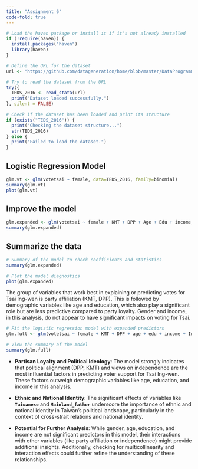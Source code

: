 ```yaml
---
title: "Assignment 6"
code-fold: true
---
```


```r
# Load the haven package or install it if it's not already installed
if (!require(haven)) {
  install.packages("haven")
  library(haven)
}

# Define the URL for the dataset
url <- "https://github.com/datageneration/home/blob/master/DataProgramming/data/TEDS_2016.dta?raw=true"

# Try to read the dataset from the URL
try({
  TEDS_2016 <- read_stata(url)
  print("Dataset loaded successfully.")
}, silent = FALSE)

# Check if the dataset has been loaded and print its structure
if (exists("TEDS_2016")) {
  print("Checking the dataset structure...")
  str(TEDS_2016)
} else {
  print("Failed to load the dataset.")
}

```

## Logistic Regression Model

```r
glm.vt <- glm(votetsai ~ female, data=TEDS_2016, family=binomial)
summary(glm.vt)
plot(glm.vt)


```

## Improve the model

```r
glm.expanded <- glm(votetsai ~ female + KMT + DPP + Age + Edu + income, data=TEDS_2016, family=binomial)
summary(glm.expanded)

```

## Summarize the data

```r
# Summary of the model to check coefficients and statistics
summary(glm.expanded)

# Plot the model diagnostics
plot(glm.expanded)
```

The group of variables that work best in explaining or predicting votes for Tsai Ing-wen is party affiliation (KMT, DPP). This is followed by demographic variables like age and education, which also play a significant role but are less predictive compared to party loyalty. Gender and income, in this analysis, do not appear to have significant impacts on voting for Tsai.

```r
# Fit the logistic regression model with expanded predictors
glm.full <- glm(votetsai ~ female + KMT + DPP + age + edu + income + Independence + Econ_worse + Govt_dont_care + Minnan_father + Mainland_father + Taiwanese, data=TEDS_2016, family=binomial)

# View the summary of the model
summary(glm.full)
```

-   **Partisan Loyalty and Political Ideology**: The model strongly indicates that political alignment (DPP, KMT) and views on independence are the most influential factors in predicting voter support for Tsai Ing-wen. These factors outweigh demographic variables like age, education, and income in this analysis.

-   **Ethnic and National Identity**: The significant effects of variables like **`Taiwanese`** and **`Mainland_father`** underscore the importance of ethnic and national identity in Taiwan's political landscape, particularly in the context of cross-strait relations and national identity.

-   **Potential for Further Analysis**: While gender, age, education, and income are not significant predictors in this model, their interactions with other variables (like party affiliation or independence) might provide additional insights. Additionally, checking for multicollinearity and interaction effects could further refine the understanding of these relationships.

```         
```

```         
```
